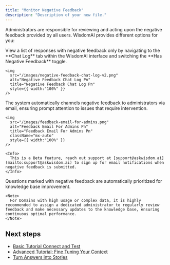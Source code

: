 ```yaml
---
title: "Monitor Negative Feedback"
description: "Description of your new file."
---
```


Administrators are responsible for reviewing and acting upon the negative feedback provided by all users. WisdomAI provides different options for you:

<Steps>
  <Step title="Filter Feedback" icon="check">
    View a list of responses with negative feedback only by navigating to the **Chat Log** tab within the WisdomAI interface and switching the **Has Negative Feedback** toggle.

    <img
      src="/images/negative-feedback-chat-log-v2.png"
      alt="Negative Feedback Chat Log Pn"
      title="Negative Feedback Chat Log Pn"
      style={{ width:"100%" }}
    />
  </Step>
  <Step title="Email Notifications" icon="check">
    The system automatically channels negative feedback to administrators via email, ensuring prompt attention to issues that require intervention.

    <img
      src="/images/feedback-email-for-admins.png"
      alt="Feedback Email For Admins Pn"
      title="Feedback Email For Admins Pn"
      className="mx-auto"
      style={{ width:"100%" }}
    />

    <Info>
      This is a Beta feature, reach out support at [support@askwisdom.ai](mailto:support@askwisdom.ai) to sign up for email notifications when negative feedback is submitted.
    </Info>
  </Step>
  <Step title="Prioritization for Improvement" icon="check">
    Questions marked with negative feedback are automatically prioritized for knowledge base improvement.
  </Step>
</Steps>

    <Note>
      For Domains with high usage or complex data, it is highly recommended to assign a dedicated administrator to regularly review feedback and make necessary updates to the knowledge base, ensuring continuous optimal performance.
    </Note>

## Next steps

- [Basic Tutorial Connect and Test](/setting-up-wisdom-ai/basic-tutorial-connect-and-test)
- [Advanced Tutorial: Fine Tuning Your Context](/setting-up-wisdom-ai/advanced-tutorial-fine-tuning-your-context)
- [Turn Answers into Stories](/using-wisdom-ai-everyday/turn-answers-into-stories)